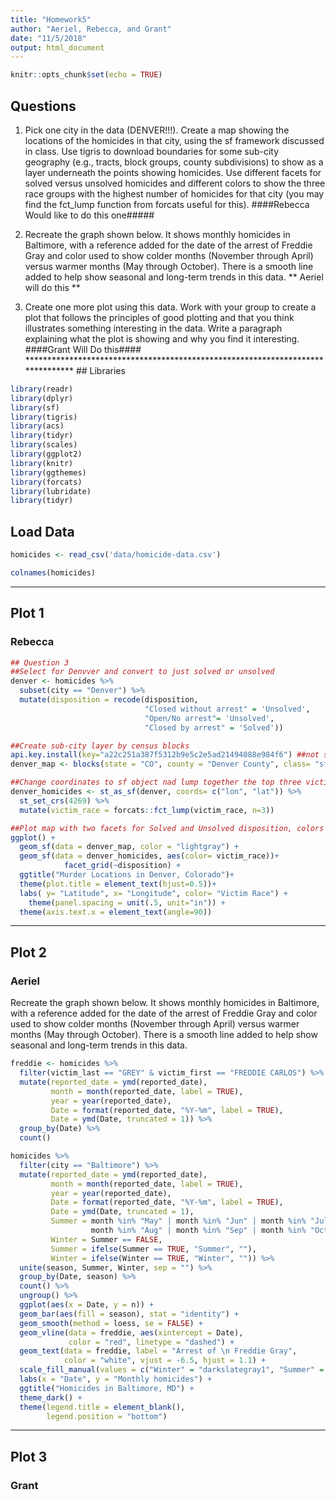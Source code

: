 ```yaml
---
title: "Homework5"
author: "Aeriel, Rebecca, and Grant"
date: "11/5/2018"
output: html_document
---
```


```r
knitr::opts_chunk$set(echo = TRUE)
```

## Questions 

1. Pick one city in the data (DENVER!!!). Create a map showing the locations of the homicides in that city, using the sf framework discussed in class. Use tigris to download boundaries for some sub-city geography (e.g., tracts, block groups, county subdivisions) to show as a layer underneath the points showing homicides. Use different facets for solved versus unsolved homicides and different colors to show the three race groups with the highest number of homicides for that city (you may find the fct_lump function from forcats useful for this).
        ####Rebecca Would like to do this one##### 

2. Recreate the graph shown below. It shows monthly homicides in Baltimore, with a reference added for the date of the arrest of Freddie Gray and color used to show colder months (November through April) versus warmer months (May through October). There is a smooth line added to help show seasonal and long-term trends in this data.
  ** Aeriel will do this **

3. Create one more plot using this data. Work with your group to create a plot that follows the principles of good plotting and that you think illustrates something interesting in the data. Write a paragraph explaining what the plot is showing and why you find it interesting.
       ####Grant Will Do this####
*******************************************************************************
## Libraries

```r
library(readr)
library(dplyr)
library(sf)
library(tigris)
library(acs)
library(tidyr)
library(scales)
library(ggplot2)
library(knitr)
library(ggthemes)
library(forcats)
library(lubridate)
library(tidyr)
```


## Load Data

```r
homicides <- read_csv('data/homicide-data.csv')

colnames(homicides)

```

*******************************************************************************
## Plot 1
### Rebecca
  
```r
## Question 3 
##Select for Denvver and convert to just solved or unsolved
denver <- homicides %>% 
  subset(city == "Denver") %>% 
  mutate(disposition = recode(disposition, 
                              "Closed without arrest" = 'Unsolved',
                              "Open/No arrest"= 'Unsolved',
                              "Closed by arrest" = 'Solved'))

##Create sub-city layer by census blocks
api.key.install(key="a22c251a387f5312b9e5c2e5ad21494088e984f6") ##not sure if I need an api for this
denver_map <- blocks(state = "CO", county = "Denver County", class= "sf")

##Change coordinates to sf object nad lump together the top three victim_race
denver_homicides <- st_as_sf(denver, coords= c("lon", "lat")) %>% 
  st_set_crs(4269) %>% 
  mutate(victim_race = forcats::fct_lump(victim_race, n=3))

##Plot map with two facets for Solved and Unsolved disposition, colors for race, and pretty axis. Not sure if I can get rid of the background noise 
ggplot() + 
  geom_sf(data = denver_map, color = "lightgray") + 
  geom_sf(data = denver_homicides, aes(color= victim_race))+
            facet_grid(~disposition) +
  ggtitle("Murder Locations in Denver, Colorado")+
  theme(plot.title = element_text(hjust=0.5))+
  labs( y= "Latitude", x= "Longitude", color= "Victim Race") +
    theme(panel.spacing = unit(.5, unit="in")) +
  theme(axis.text.x = element_text(angle=90))


```



*******************************************************************************
## Plot 2
### Aeriel

Recreate the graph shown below. It shows monthly homicides in Baltimore, with a reference added for the date of the arrest of Freddie Gray and color used to show colder months (November through April) versus warmer months (May through October). There is a smooth line added to help show seasonal and long-term trends in this data.

```r

freddie <- homicides %>% 
  filter(victim_last == "GREY" & victim_first == "FREDDIE CARLOS") %>% 
  mutate(reported_date = ymd(reported_date),
         month = month(reported_date, label = TRUE),
         year = year(reported_date),
         Date = format(reported_date, "%Y-%m", label = TRUE),
         Date = ymd(Date, truncated = 1)) %>% 
  group_by(Date) %>% 
  count()

homicides %>% 
  filter(city == "Baltimore") %>% 
  mutate(reported_date = ymd(reported_date),
         month = month(reported_date, label = TRUE),
         year = year(reported_date),
         Date = format(reported_date, "%Y-%m", label = TRUE),
         Date = ymd(Date, truncated = 1),
         Summer = month %in% "May" | month %in% "Jun" | month %in% "Jul" |
                  month %in% "Aug" | month %in% "Sep" | month %in% "Oct",
         Winter = Summer == FALSE,
         Summer = ifelse(Summer == TRUE, "Summer", ""),
         Winter = ifelse(Winter == TRUE, "Winter", "")) %>% 
  unite(season, Summer, Winter, sep = "") %>% 
  group_by(Date, season) %>% 
  count() %>% 
  ungroup() %>% 
  ggplot(aes(x = Date, y = n)) +
  geom_bar(aes(fill = season), stat = "identity") +
  geom_smooth(method = loess, se = FALSE) +
  geom_vline(data = freddie, aes(xintercept = Date), 
             color = "red", linetype = "dashed") +
  geom_text(data = freddie, label = "Arrest of \n Freddie Gray", 
            color = "white", vjust = -6.5, hjust = 1.1) +
  scale_fill_manual(values = c("Winter" = "darkslategray1", "Summer" = "lightgray")) +
  labs(x = "Date", y = "Monthly homicides") +
  ggtitle("Homicides in Baltimore, MD") +
  theme_dark() +
  theme(legend.title = element_blank(),
        legend.position = "bottom") 


```









*******************************************************************************
## Plot 3
### Grant




